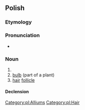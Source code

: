 {{also|cebulką}}
==Polish==

===Etymology===
{{suffix|cebula|ka|lang=pl}}

===Pronunciation===
* {{pl-IPA}}

===Noun===
{{pl-noun|f}}

# {{diminutive of|cebula|lang=pl}}
# [[bulb]] (part of a plant)
# [[hair]] [[follicle]]

====Declension====
{{pl-decl-noun-f}}

[[Category:pl:Alliums]]
[[Category:pl:Hair]]